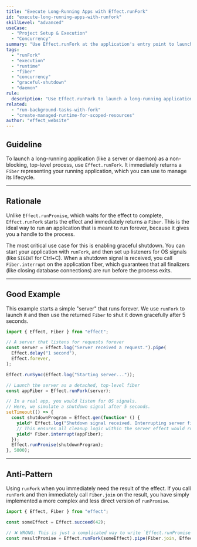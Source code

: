 ```yaml
---
title: "Execute Long-Running Apps with Effect.runFork"
id: "execute-long-running-apps-with-runfork"
skillLevel: "advanced"
useCase:
  - "Project Setup & Execution"
  - "Concurrency"
summary: "Use Effect.runFork at the application's entry point to launch a long-running process as a detached fiber, allowing for graceful shutdown."
tags:
  - "runFork"
  - "execution"
  - "runtime"
  - "fiber"
  - "concurrency"
  - "graceful-shutdown"
  - "daemon"
rule:
  description: "Use Effect.runFork to launch a long-running application as a manageable, detached fiber."
related:
  - "run-background-tasks-with-fork"
  - "create-managed-runtime-for-scoped-resources"
author: "effect_website"
---
```


## Guideline

To launch a long-running application (like a server or daemon) as a non-blocking, top-level process, use `Effect.runFork`. It immediately returns a `Fiber` representing your running application, which you can use to manage its lifecycle.

---

## Rationale

Unlike `Effect.runPromise`, which waits for the effect to complete, `Effect.runFork` starts the effect and immediately returns a `Fiber`. This is the ideal way to run an application that is meant to run forever, because it gives you a handle to the process.

The most critical use case for this is enabling graceful shutdown. You can start your application with `runFork`, and then set up listeners for OS signals (like `SIGINT` for Ctrl+C). When a shutdown signal is received, you call `Fiber.interrupt` on the application fiber, which guarantees that all finalizers (like closing database connections) are run before the process exits.

---

## Good Example

This example starts a simple "server" that runs forever. We use `runFork` to launch it and then use the returned `Fiber` to shut it down gracefully after 5 seconds.

```typescript
import { Effect, Fiber } from "effect";

// A server that listens for requests forever
const server = Effect.log("Server received a request.").pipe(
  Effect.delay("1 second"),
  Effect.forever,
);

Effect.runSync(Effect.log("Starting server..."));

// Launch the server as a detached, top-level fiber
const appFiber = Effect.runFork(server);

// In a real app, you would listen for OS signals.
// Here, we simulate a shutdown signal after 5 seconds.
setTimeout(() => {
  const shutdownProgram = Effect.gen(function* () {
    yield* Effect.log("Shutdown signal received. Interrupting server fiber...");
    // This ensures all cleanup logic within the server effect would run.
    yield* Fiber.interrupt(appFiber);
  });
  Effect.runPromise(shutdownProgram);
}, 5000);
```

---

## Anti-Pattern

Using `runFork` when you immediately need the result of the effect. If you call `runFork` and then immediately call `Fiber.join` on the result, you have simply implemented a more complex and less direct version of `runPromise`.

```typescript
import { Effect, Fiber } from "effect";

const someEffect = Effect.succeed(42);

// ❌ WRONG: This is just a complicated way to write `Effect.runPromise(someEffect)`
const resultPromise = Effect.runFork(someEffect).pipe(Fiber.join, Effect.runPromise);
```